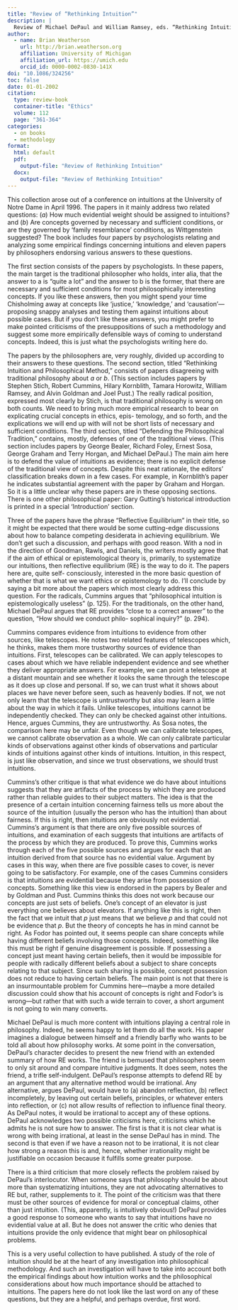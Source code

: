 ```yaml
---
title: "Review of “Rethinking Intuition”"
description: |
  Review of Michael DePaul and William Ramsey, eds. “Rethinking Intuition: The Psychology of Intuition and Its Role in Philosophical Inquiry.” Lanham, Md.: Rowman & Littlefield, 1998.
author:
  - name: Brian Weatherson 
    url: http://brian.weatherson.org
    affiliation: University of Michigan
    affiliation_url: https://umich.edu
    orcid_id: 0000-0002-0830-141X
doi: "10.1086/324256"
toc: false
date: 01-01-2002
citation:
  type: review-book
  container-title: "Ethics"
  volume: 112
  page: "361-364"
categories:
  - on books
  - methodology
format:
  html: default
  pdf: 
    output-file: "Review of Rethinking Intuition"
  docx: 
    output-file: "Review of Rethinking Intuition"
---
```


This collection arose out of a conference on intuitions at the University of Notre Dame in April 1996. The papers in it mainly address two related questions: (*a*) How much evidential weight should be assigned to intuitions? and (*b*) Are concepts governed by necessary and sufficient conditions, or are they governed by 'family resemblance' conditions, as Wittgenstein suggested? The book includes four papers by psychologists relating and analyzing some empirical findings concerning intuitions and eleven papers by philosophers endorsing various answers to these questions.

The first section consists of the papers by psychologists. In these papers, the main target is the traditional philosopher who holds, inter alia, that the answer to a is "quite a lot" and the answer to b is the former, that there are necessary and sufficient conditions for most philosophically interesting concepts. If you like these answers, then you might spend your time Chisholming away at concepts like 'justice,' 'knowledge,' and 'causation'---proposing snappy analyses and testing them against intuitions about possible cases. But if you don't like these answers, you might prefer to make pointed criticisms of the presuppositions of such a methodology and suggest some more empirically defensible ways of coming to understand concepts. Indeed, this is just what the psychologists writing here do.

The papers by the philosophers are, very roughly, divided up according to their answers to these questions. The second section, titled "Rethinking Intuition and Philosophical Method," consists of papers disagreeing with traditional philosophy about *a* or *b*. (This section includes papers by Stephen Stich, Robert Cummins, Hilary Kornblith, Tamara Horowitz, William Ramsey, and Alvin Goldman and Joel Pust.) The really radical position, expressed most clearly by Stich, is that traditional philosophy is wrong on both counts. We need to bring much more empirical research to bear on explicating crucial concepts in ethics, epis- temology, and so forth, and the explications we will end up with will not be short lists of necessary and sufficient conditions. The third section, titled "Defending the Philosophical Tradition," contains, mostly, defenses of one of the traditional views. (This section includes papers by George Bealer, Richard Foley, Ernest Sosa, George Graham and Terry Horgan, and Michael DePaul.) The main aim here is to defend the value of intuitions as evidence; there is no explicit defense of the traditional view of concepts. Despite this neat rationale, the editors' classification breaks down in a few cases. For example, in Kornblith's paper he indicates substantial agreement with the paper by Graham and Horgan. So it is a little unclear why these papers are in these opposing sections. There is one other philosophical paper: Gary Gutting's historical introduction is printed in a special 'Introduction' section.

Three of the papers have the phrase "Reflective Equilibrium" in their title, so it might be expected that there would be some cutting-edge discussions about how to balance competing desiderata in achieving equilibrium. We don't get such a discussion, and perhaps with good reason. With a nod in the direction of Goodman, Rawls, and Daniels, the writers mostly agree that if the aim of ethical or epistemological theory is, primarily, to systematize our intuitions, then reflective equilibrium (RE) is the way to do it. The papers here are, quite self- consciously, interested in the more basic question of whether that is what we want ethics or epistemology to do. I'll conclude by saying a bit more about the papers which most clearly address this question. For the radicals, Cummins argues that "philosophical intuition is epistemologically useless" (p. 125). For the traditionals, on the other hand, Michael DePaul argues that RE provides "close to a correct answer" to the question, "How should we conduct philo- sophical inquiry?" (p. 294).

Cummins compares evidence from intuitions to evidence from other sources, like telescopes. He notes two related features of telescopes which, he thinks, makes them more trustworthy sources of evidence than intuitions. First, telescopes can be calibrated. We can apply telescopes to cases about which we have reliable independent evidence and see whether they deliver appropriate answers. For example, we can point a telescope at a distant mountain and see whether it looks the same through the telescope as it does up close and personal. If so, we can trust what it shows about places we have never before seen, such as heavenly bodies. If not, we not only learn that the telescope is untrustworthy but also may learn a little about the way in which it fails. Unlike telescopes, intuitions cannot be independently checked. They can only be checked against other intuitions. Hence, argues Cummins, they are untrustworthy. As Sosa notes, the comparison here may be unfair. Even though we can calibrate telescopes, we cannot calibrate observation as a whole. We can only calibrate particular kinds of observations against other kinds of observations and particular kinds of intuitions against other kinds of intuitions. Intuition, in this respect, is just like observation, and since we trust observations, we should trust intuitions.

Cummins's other critique is that what evidence we do have about intuitions suggests that they are artifacts of the process by which they are produced rather than reliable guides to their subject matters. The idea is that the presence of a certain intuition concerning fairness tells us more about the source of the intuition (usually the person who has the intuition) than about fairness. If this is right, then intuitions are obviously not evidential. Cummins's argument is that there are only five possible sources of intuitions, and examination of each suggests that intuitions are artifacts of the process by which they are produced. To prove this, Cummins works through each of the five possible sources and argues for each that an intuition derived from that source has no evidential value. Argument by cases in this way, when there are five possible cases to cover, is never going to be satisfactory. For example, one of the cases Cummins considers is that intuitions are evidential because they arise from possession of concepts. Something like this view is endorsed in the papers by Bealer and by Goldman and Pust. Cummins thinks this does not work because our concepts are just sets of beliefs. One's concept of an elevator is just everything one believes about elevators. If anything like this is right, then the fact that we intuit that *p* just means that we believe *p* and that could not be evidence that *p*. But the theory of concepts he has in mind cannot be right. As Fodor has pointed out, it seems people can share concepts while having different beliefs involving those concepts. Indeed, something like this must be right if genuine disagreement is possible. If possessing a concept just meant having certain beliefs, then it would be impossible for people with radically different beliefs about a subject to share concepts relating to that subject. Since such sharing is possible, concept possession does not reduce to having certain beliefs. The main point is not that there is an insurmountable problem for Cummins here---maybe a more detailed discussion could show that his account of concepts is right and Fodor's is wrong---but rather that with such a wide terrain to cover, a short argument is not going to win many converts.

Michael DePaul is much more content with intuitions playing a central role in philosophy. Indeed, he seems happy to let them do all the work. His paper imagines a dialogue between himself and a friendly barfly who wants to be told all about how philosophy works. At some point in the conversation, DePaul's character decides to present the new friend with an extended summary of how RE works. The friend is bemused that philosophers seem to only sit around and compare intuitive judgments. It does seem, notes the friend, a trifle self-indulgent. DePaul's response attempts to defend RE by an argument that any alternative method would be irrational. Any alternative, argues DePaul, would have to (a) abandon reflection, (b) reflect incompletely, by leaving out certain beliefs, principles, or whatever enters into reflection, or (c) not allow results of reflection to influence final theory. As DePaul notes, it would be irrational to accept any of these options. DePaul acknowledges two possible criticisms here, criticisms which he admits he is not sure how to answer. The first is that it is not clear what is wrong with being irrational, at least in the sense DePaul has in mind. The second is that even if we have a reason not to be irrational, it is not clear how strong a reason this is and, hence, whether irrationality might be justifiable on occasion because it fulfills some greater purpose.

There is a third criticism that more closely reflects the problem raised by DePaul's interlocutor. When someone says that philosophy should be about more than systematizing intuitions, they are not advocating alternatives to RE but, rather, supplements to it. The point of the criticism was that there must be other sources of evidence for moral or conceptual claims, other than just intuition. (This, apparently, is intuitively obvious!) DePaul provides a good response to someone who wants to say that intuitions have no evidential value at all. But he does not answer the critic who denies that intuitions provide the only evidence that might bear on philosophical problems.

This is a very useful collection to have published. A study of the role of intuition should be at the heart of any investigation into philosophical methodology. And such an investigation will have to take into account both the empirical findings about how intuition works and the philosophical considerations about how much importance should be attached to intuitions. The papers here do not look like the last word on any of these questions, but they are a helpful, and perhaps overdue, first word.
